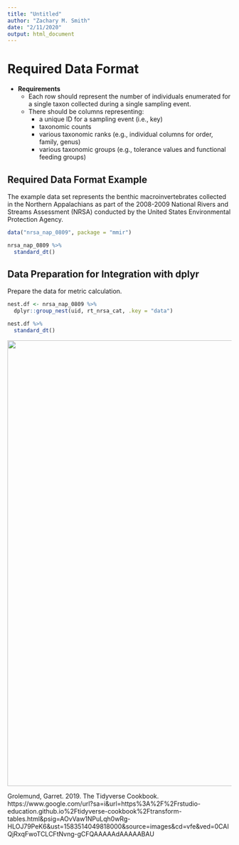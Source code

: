 ```yaml
---
title: "Untitled"
author: "Zachary M. Smith"
date: "2/11/2020"
output: html_document
---
```


# Required Data Format

* __Requirements__
  + Each row should represent the number of individuals enumerated for a single taxon collected during a single sampling event.
  + There should be columns representing:
    + a unique ID for a sampling event (i.e., key)
    + taxonomic counts
    + various taxonomic ranks (e.g., individual columns for order, family, genus)
    + various taxonomic groups (e.g., tolerance values and functional feeding groups)

## Required Data Format Example

The example data set represents the benthic macroinvertebrates collected in the Northern Appalachians as part of the 2008-2009 National Rivers and Streams Assessment (NRSA) conducted by the United States Environmental Protection Agency.
```r
data("nrsa_nap_0809", package = "mmir")

nrsa_nap_0809 %>% 
  standard_dt()
```


## Data Preparation for Integration with dplyr

Prepare the data for metric calculation.
```r
nest.df <- nrsa_nap_0809 %>% 
  dplyr::group_nest(uid, rt_nrsa_cat, .key = "data") 
```

```r
nest.df %>% 
  standard_dt()
```


![](images/tidyr-nest.png){width=1000px}

Grolemund, Garret. 2019. The Tidyverse Cookbook. https://www.google.com/url?sa=i&url=https%3A%2F%2Frstudio-education.github.io%2Ftidyverse-cookbook%2Ftransform-tables.html&psig=AOvVaw1NPuLqh0wRg-HLOJ79PeK6&ust=1583514049818000&source=images&cd=vfe&ved=0CAIQjRxqFwoTCLCFtNvng-gCFQAAAAAdAAAAABAU

